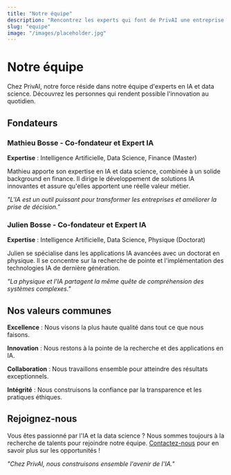 ```yaml
---
title: "Notre équipe"
description: "Rencontrez les experts qui font de PrivAI une entreprise d'exception"
slug: "equipe"
image: "/images/placeholder.jpg"
---
```


# Notre équipe

Chez PrivAI, notre force réside dans notre équipe d'experts en IA et data science. Découvrez les personnes qui rendent possible l'innovation au quotidien.

## Fondateurs

### Mathieu Bosse - Co-fondateur et Expert IA
**Expertise** : Intelligence Artificielle, Data Science, Finance (Master)

Mathieu apporte son expertise en IA et data science, combinée à un solide background en finance. Il dirige le développement de solutions IA innovantes et assure qu'elles apportent une réelle valeur métier.

*"L'IA est un outil puissant pour transformer les entreprises et améliorer la prise de décision."*

### Julien Bosse - Co-fondateur et Expert IA
**Expertise** : Intelligence Artificielle, Data Science, Physique (Doctorat)

Julien se spécialise dans les applications IA avancées avec un doctorat en physique. Il se concentre sur la recherche de pointe et l'implémentation des technologies IA de dernière génération.

*"La physique et l'IA partagent la même quête de compréhension des systèmes complexes."*

## Nos valeurs communes

**Excellence** : Nous visons la plus haute qualité dans tout ce que nous faisons.

**Innovation** : Nous restons à la pointe de la recherche et des applications en IA.

**Collaboration** : Nous travaillons ensemble pour atteindre des résultats exceptionnels.

**Intégrité** : Nous construisons la confiance par la transparence et les pratiques éthiques.

## Rejoignez-nous

Vous êtes passionné par l'IA et la data science ? Nous sommes toujours à la recherche de talents pour rejoindre notre équipe. [Contactez-nous](/contact) pour en savoir plus sur les opportunités !

*"Chez PrivAI, nous construisons ensemble l'avenir de l'IA."*